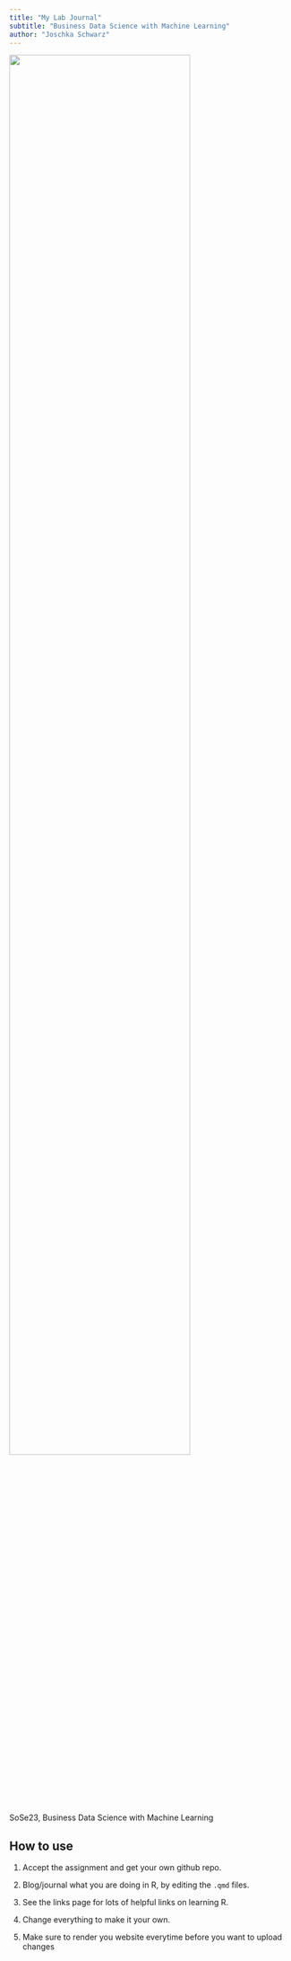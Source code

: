 ```yaml
---
title: "My Lab Journal"
subtitle: "Business Data Science with Machine Learning"
author: "Joschka Schwarz"
---
```


![](assets/logo/TIE_logo.svg){width=80% fig-align="center"}

SoSe23,
Business Data Science with Machine Learning

## How to use

1. Accept the assignment and get your own github repo.

2. Blog/journal what you are doing in R, by editing the `.qmd` files. 

3. See the links page for lots of helpful links on learning R.

4. Change everything to make it your own.

5. Make sure to render you website everytime before you want to upload changes